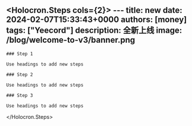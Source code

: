 <Holocron.Steps cols={2}>
    ---
    title: new
date: 2024-02-07T15:33:43+0000
authors: [money]
tags: ["Yeecord"]
description: 全新上线
image: /blog/welcome-to-v3/banner.png
---

    ### Step 1

    Use headings to add new steps

    ### Step 2

    Use headings to add new steps

    ### Step 3

    Use headings to add new steps
</Holocron.Steps>

